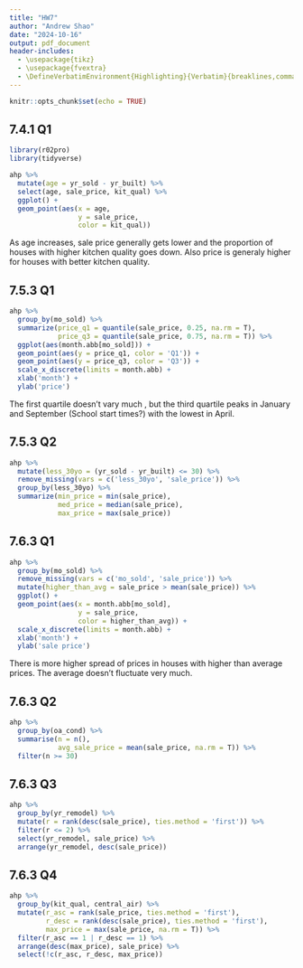 ```yaml
---
title: "HW7"
author: "Andrew Shao"
date: "2024-10-16"
output: pdf_document
header-includes: 
  - \usepackage{tikz}
  - \usepackage{fvextra}
  - \DefineVerbatimEnvironment{Highlighting}{Verbatim}{breaklines,commandchars=\\\{\}}
---
```


```r
knitr::opts_chunk$set(echo = TRUE)
```

## 7.4.1 Q1
```r
library(r02pro)
library(tidyverse)

ahp %>%
  mutate(age = yr_sold - yr_built) %>%
  select(age, sale_price, kit_qual) %>%
  ggplot() +
  geom_point(aes(x = age,
                 y = sale_price,
                 color = kit_qual))
```
As age increases, sale price generally gets lower and the proportion of houses with higher kitchen quality goes down. Also price is generaly higher for houses with better kitchen quality.

## 7.5.3 Q1
```r
ahp %>%
  group_by(mo_sold) %>%
  summarize(price_q1 = quantile(sale_price, 0.25, na.rm = T),
            price_q3 = quantile(sale_price, 0.75, na.rm = T)) %>%
  ggplot(aes(month.abb[mo_sold])) +
  geom_point(aes(y = price_q1, color = 'Q1')) +
  geom_point(aes(y = price_q3, color = 'Q3')) +
  scale_x_discrete(limits = month.abb) +
  xlab('month') +
  ylab('price')
```
The first quartile doesn't vary much , but the third quartile peaks in January and September (School start times?) with the lowest in April.

## 7.5.3 Q2
```r
ahp %>%
  mutate(less_30yo = (yr_sold - yr_built) <= 30) %>%
  remove_missing(vars = c('less_30yo', 'sale_price')) %>%
  group_by(less_30yo) %>%
  summarize(min_price = min(sale_price),
            med_price = median(sale_price),
            max_price = max(sale_price))
```

## 7.6.3 Q1
```r
ahp %>%
  group_by(mo_sold) %>%
  remove_missing(vars = c('mo_sold', 'sale_price')) %>%
  mutate(higher_than_avg = sale_price > mean(sale_price)) %>%
  ggplot() +
  geom_point(aes(x = month.abb[mo_sold],
                 y = sale_price,
                 color = higher_than_avg)) +
  scale_x_discrete(limits = month.abb) +
  xlab('month') +
  ylab('sale price')
```
There is more higher spread of prices in houses with higher than average prices. The average doesn't fluctuate very much.

## 7.6.3 Q2
```r
ahp %>%
  group_by(oa_cond) %>%
  summarise(n = n(),
            avg_sale_price = mean(sale_price, na.rm = T)) %>%
  filter(n >= 30)
```

## 7.6.3 Q3
```r
ahp %>%
  group_by(yr_remodel) %>%
  mutate(r = rank(desc(sale_price), ties.method = 'first')) %>%
  filter(r <= 2) %>%
  select(yr_remodel, sale_price) %>%
  arrange(yr_remodel, desc(sale_price))
```

## 7.6.3 Q4
```r
ahp %>%
  group_by(kit_qual, central_air) %>%
  mutate(r_asc = rank(sale_price, ties.method = 'first'),
         r_desc = rank(desc(sale_price), ties.method = 'first'),
         max_price = max(sale_price, na.rm = T)) %>%
  filter(r_asc == 1 | r_desc == 1) %>%
  arrange(desc(max_price), sale_price) %>%
  select(!c(r_asc, r_desc, max_price))
```
